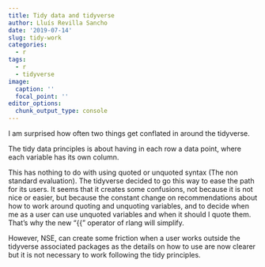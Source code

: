 ```yaml
---
title: Tidy data and tidyverse
author: Lluís Revilla Sancho
date: '2019-07-14'
slug: tidy-work
categories:
  - r
tags:
  - r
  - tidyverse
image:
  caption: ''
  focal_point: ''
editor_options: 
  chunk_output_type: console
---
```


I am surprised how often two things get conflated in around the tidyverse.

The tidy data principles is about having in each row a data point, where each variable has its own column.

This has nothing to do with using quoted or unquoted syntax (The non standard evaluation). 
The tidyverse decided to go this way to ease the path for its users. 
It seems that it creates some confusions, not because it is not nice or easier, but because the constant change on recommendations about how to work around quoting and unquoting variables, and to decide when me as a user can use unquoted variables and when it should I quote them. 
That's why the new "{{" operator of rlang will simplify. 

However, NSE, can create some friction when a user works outside the tidyverse associated packages as the details on how to use are now clearer but it is not necessary to work following the tidy principles.
